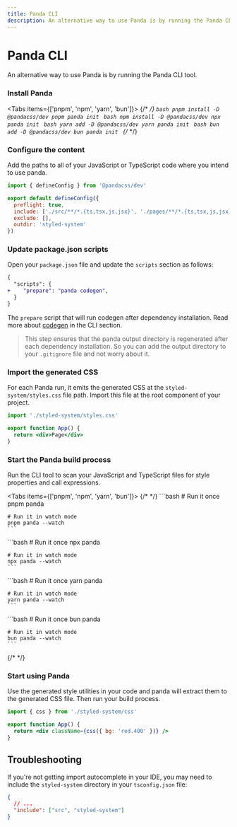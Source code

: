 ```yaml
---
title: Panda CLI
description: An alternative way to use Panda is by running the Panda CLI tool.
---
```


# Panda CLI

An alternative way to use Panda is by running the Panda CLI tool.

<Steps>

### Install Panda

<Tabs items={['pnpm', 'npm', 'yarn', 'bun']}>
  {/* <!-- prettier-ignore-start --> */}
  <Tab>
    ```bash
    pnpm install -D @pandacss/dev
    pnpm panda init
    ```
  </Tab>
  <Tab>
    ```bash
    npm install -D @pandacss/dev
    npx panda init
    ```
  </Tab>
  <Tab>
    ```bash
    yarn add -D @pandacss/dev
    yarn panda init
    ```
  </Tab>
  <Tab>
    ```bash
    bun add -D @pandacss/dev
    bun panda init
    ```
  </Tab>
  {/* <!-- prettier-ignore-end --> */}
</Tabs>

### Configure the content

Add the paths to all of your JavaScript or TypeScript code where you intend to use panda.

```js {5}
import { defineConfig } from '@pandacss/dev'

export default defineConfig({
  preflight: true,
  include: ['./src/**/*.{ts,tsx,js,jsx}', './pages/**/*.{ts,tsx,js,jsx}'],
  exclude: [],
  outdir: 'styled-system'
})
```

### Update package.json scripts

Open your `package.json` file and update the `scripts` section as follows:

```diff {3}
{
  "scripts": {
+    "prepare": "panda codegen",
  }
}
```

The `prepare` script that will run codegen after dependency installation. Read more about [codegen](/docs/references/cli#panda-codegen) in the CLI section.

> This step ensures that the panda output directory is regenerated after each dependency installation. So you can add the output directory to your `.gitignore` file and not worry about it.

### Import the generated CSS

For each Panda run, it emits the generated CSS at the `styled-system/styles.css` file path. Import this file at the root component of your project.

```jsx {1}
import './styled-system/styles.css'

export function App() {
  return <div>Page</div>
}
```

### Start the Panda build process

Run the CLI tool to scan your JavaScript and TypeScript files for style properties and call expressions.

<Tabs items={['pnpm', 'npm', 'yarn', 'bun']}>
  {/* <!-- prettier-ignore-start --> */}
  <Tab>
    ```bash
    # Run it once
    pnpm panda

    # Run it in watch mode
    pnpm panda --watch
    ```

  </Tab>
  <Tab>
    ```bash
    # Run it once
    npx panda

    # Run it in watch mode
    npx panda --watch
    ```

  </Tab>
  <Tab>
    ```bash
    # Run it once
    yarn panda

    # Run it in watch mode
    yarn panda --watch
    ```

  </Tab>
  <Tab>
    ```bash
    # Run it once
    bun panda

    # Run it in watch mode
    bun panda --watch
    ```

  </Tab>
  {/* <!-- prettier-ignore-end --> */}
</Tabs>

### Start using Panda

Use the generated style utilities in your code and panda will extract them to the generated CSS file. Then run your build process.

```jsx
import { css } from './styled-system/css'

export function App() {
  return <div className={css({ bg: 'red.400' })} />
}
```

</Steps>

## Troubleshooting

If you're not getting import autocomplete in your IDE, you may need to include the `styled-system` directory in your `tsconfig.json` file:

```json filename="tsconfig.json"
{
  // ...
  "include": ["src", "styled-system"]
}
```
